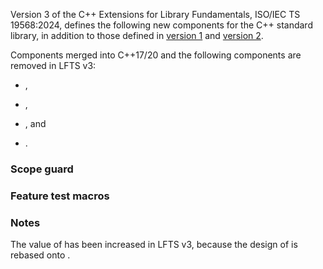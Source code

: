 {{title|C++ standard libraries extensions, version 3}}
{{cpp/experimental/lib_extensions_3/navbar}}

Version 3 of the C++ Extensions for Library Fundamentals, ISO/IEC TS 19568:2024, defines the following new components for the C++ standard library, in addition to those defined in [[cpp/experimental/lib extensions|version 1]] and [[cpp/experimental/lib extensions 2|version 2]].

Components merged into C++17/20 and the following components are removed in LFTS v3:
* {{lc|std::experimental::make_array}},
* {{lc|std::experimental::erased_type}},
* {{ltt|cpp/experimental/lib_extensions/packaged_task|std::experimental::packaged_task}}, and
* {{ltt|cpp/experimental/lib_extensions/promise|std::experimental::promise}}.

===Scope guard===
{{dsc begin}}
{{dsc header | experimental/scope}}
{{dsc inc | cpp/experimental/dsc scope_exit}}
{{dsc inc | cpp/experimental/dsc scope_fail}}
{{dsc inc | cpp/experimental/dsc scope_success}}
{{dsc inc | cpp/experimental/dsc unique_resource}}
{{dsc end}}

===Feature test macros===
{{dsc begin}}
{{dsc header | experimental/memory_resource }}
{{dsc macro const | __cpp_lib_experimental_memory_resources | nolink=true | a value of at least {{c|201803}} indicates that {{ltt|cpp/experimental/resource_adaptor}} is supported }}
{{dsc header | experimental/functional }}
{{dsc macro const | __cpp_lib_experimental_function_polymorphic_allocator | nolink=true | a value of at least {{c|202211}} indicates that {{c|std::pmr::polymorphic_allocator&lt;&gt;}} is used for {{ltt|cpp/experimental/function|std::experimental::function}} }}
{{dsc header | experimental/scope}}
{{dsc macro const | __cpp_lib_experimental_scope | nolink=true | a value of at least {{c|201902}} indicates that the scope guards are supported }}
{{dsc end}}

===Notes===
The value of {{tt|__cpp_lib_experimental_memory_resources}} has been increased in LFTS v3, because the design of {{ltt|cpp/experimental/resource_adaptor}} is rebased onto {{lc|std::pmr::memory_resource}}.

{{langlinks|de|es|fr|it|ja|pt|ru|zh}}